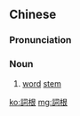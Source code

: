 {{also|词根}}
==Chinese==
{{zh-forms|s=词根}}

===Pronunciation===
{{zh-pron
|m=cígēn
|cat=n
}}

===Noun===
{{zh-noun}}

# {{lb|zh|grammar}} [[word]] [[stem]]

[[ko:詞根]]
[[mg:詞根]]